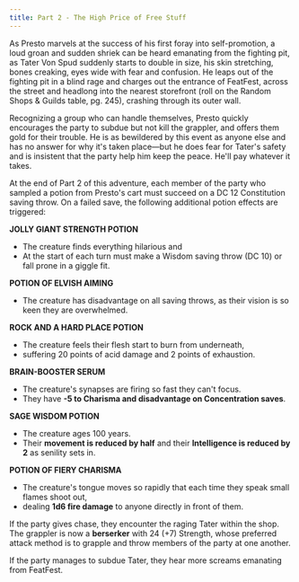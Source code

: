```yaml
---
title: Part 2 - The High Price of Free Stuff
---
```


As Presto marvels at the success of his first foray into self-promotion, a loud groan and sudden shriek can be heard emanating from the fighting pit, as Tater Von Spud suddenly starts to double in size, his skin stretching, bones creaking, eyes wide with fear and confusion. He leaps out of the fighting pit in a blind rage and charges out the entrance of FeatFest, across the street and headlong into the nearest storefront (roll on the Random Shops & Guilds table, pg. 245), crashing through its outer wall.

Recognizing a group who can handle themselves, Presto quickly encourages the party to subdue but not kill the grappler, and offers them gold for their trouble. He is as bewildered by this event as anyone else and has no answer for why it's taken place—but he does fear for Tater's safety and is insistent that the party help him keep the peace. He'll pay whatever it takes.

<Aside title="Encounter Variant (optional): Potions Have Consequences">
At the end of Part 2 of this adventure, each member of the party who sampled a potion from Presto's cart must succeed on a DC 12 Constitution saving throw. On a failed save, the following additional potion effects are triggered:

**JOLLY GIANT STRENGTH POTION**
- The creature finds everything hilarious and 
- At the start of each turn must make a Wisdom saving throw (DC 10) or fall prone in a giggle fit.

**POTION OF ELVISH AIMING**
- The creature has disadvantage on all saving throws, as their vision is so keen they are overwhelmed.

**ROCK AND A HARD PLACE POTION**
- The creature feels their flesh start to burn from underneath, 
- suffering 20 points of acid damage and 2 points of exhaustion.

**BRAIN-BOOSTER SERUM**
- The creature's synapses are firing so fast they can't focus. 
- They have **-5 to Charisma and disadvantage on Concentration saves**.

**SAGE WISDOM POTION**
- The creature ages 100 years. 
- Their **movement is reduced by half** and their **Intelligence is reduced by 2** as senility sets in.

**POTION OF FIERY CHARISMA**
- The creature's tongue moves so rapidly that each time they speak small flames shoot out, 
- dealing **1d6 fire damage** to anyone directly in front of them.
</Aside>

If the party gives chase, they encounter the raging Tater within the shop. The grappler is now a **berserker** with 24 (+7) Strength, whose preferred attack method is to grapple and throw members of the party at one another.

If the party manages to subdue Tater, they hear more screams emanating from FeatFest.


